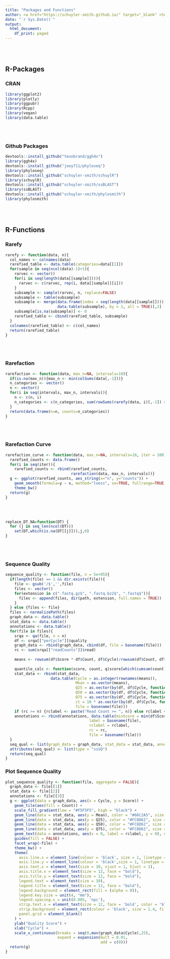 ---
title: "Packages and Functions"
author: <a href="https://schuyler-smith.github.io/" target="_blank" >Schuyler D. Smith</a>
date: "`r Sys.Date()`"
output:
  html_document:
    df_print: paged
---
<br>
<br>

## R-Packages {.tabset .tabset-pills}

### CRAN
```{r load_libraries, message=FALSE, warning=FALSE}
library(ggplot2)
library(plotly)
library(ggpubr)
library(Rcpp)
library(vegan)
library(data.table)
```
<br>
<br>

### Github Packages
```{r github_packages, message=FALSE, warning=FALSE, eval=FALSE}
devtools::install_github("teunbrand/ggh4x")
library(ggh4x)
devtools::install_github("joey711/phyloseq")
library(phyloseq)
devtools::install_github("schuyler-smith/schuylR")
library(schuylR)
devtools::install_github("schuyler-smith/ssBLAST")
library(ssBLAST)
devtools::install_github("schuyler-smith/phylosmith")
library(phylosmith)
```
<br>
<br>

## R-Functions {.tabset .tabset-pills}

### Rarefy
```{r rarefy, message=FALSE, warning=FALSE}
rarefy <- function(data, n){
  col_names <- colnames(data)
  rarefied_table <- data.table(categories=data[[1]])
  for(sample in seq(ncol(data)-1)+1){
    rarvec <- vector()
    for(i in seq(length(data[[sample]]))){
      rarvec <- c(rarvec, rep(i, data[[sample]][i]))
    }
    subsample <- sample(rarvec, n, replace=FALSE)
    subsample <- table(subsample)
    subsample <- merge(data.frame(index = seq(length(data[[sample]]))), 
                       data.table(subsample), by = 1, all = TRUE)[,2]
    subsample[is.na(subsample)] <- 0
    rarefied_table <- cbind(rarefied_table, subsample)
  }
  colnames(rarefied_table) <- c(col_names)
  return(rarefied_table)
}
```
<br>
<br>

### Rarefaction
```{r rarefaction, message=FALSE, warning=FALSE}
rarefaction <- function(data, max_n=NA, intervals=10){
  if(is.na(max_n)){max_n <- min(colSums(data[,-1]))}
  n_categories <- vector()
  n <- vector()
  for(i in seq(intervals, max_n, intervals)){
    n <- c(n, i)
    n_categories <- c(n_categories, sum(rowSums(rarefy(data, i)[,-1]) > 0))
  }
  return(data.frame(n=n, counts=n_categories))
}
```
<br>
<br>

### Rarefaction Curve
```{r rarefaction_curve, message=FALSE, warning=FALSE}
rarefaction_curve <- function(data, max_n=NA, intervals=10, iter = 100){
  rarefied_counts <- data.frame()
  for(i in seq(iter)){
    rarefied_counts <- rbind(rarefied_counts, 
                             rarefaction(data, max_n, intervals))}
  g <- ggplot(rarefied_counts, aes_string(x="n", y="counts")) + 
    geom_smooth(formula=y ~ x, method="loess", se=TRUE, fullrange=TRUE, level=0.95, color='black') + 
    theme_bw()
  return(g)
}
```
<br>
<br>

```{r replace_DT_NA, echo=FALSE, message=FALSE, warning=FALSE}
replace_DT_NA=function(DT) {
  for (j in seq_len(ncol(DT)))
    set(DT,which(is.na(DT[[j]])),j,0)
}
```
<br>
<br>

### Sequence Quality
```{r seq_qual, message=FALSE, warning=FALSE}
sequence_quality <- function(file, n = 5e+05){
  if(length(file) == 1 && dir.exists(file)){ 
    file <- gsub('/$','',file)
    files <- vector()
    for(extension in c(".fastq.gz$", ".fastq.bz2$", ".fastq$")){
      files <- append(files, dir(path, extension, full.names = TRUE))
    }
  } else {files <- file}
  files <- normalizePath(files)
  graph_data <- data.table()
  stat_data <- data.table()
  annotations <- data.table()
  for(file in files){
    srqa <- qa(file, n = n)
    df <- srqa[["perCycle"]]$quality
    graph_data <- rbind(graph_data, cbind(df, file = basename(file)))
    rc <- sum(srqa[["readCounts"]]$read)
    
    means <- rowsum(df$Score * df$Count, df$Cycle)/rowsum(df$Count, df$Cycle)
    
    quantile_calc <- function(score, count, q)score[which(cumsum(count)/sum(count) >= q)][[1]]
    stat_data <- rbind(stat_data, 
                    data.table(Cycle = as.integer(rownames(means)), 
                               Mean = as.vector(means), 
                               Q25 = as.vector(by(df, df$Cycle, function(foo) quantile_calc(foo$Score, foo$Count, 0.25), simplify = TRUE)), 
                               Q50 = as.vector(by(df, df$Cycle, function(foo) quantile_calc(foo$Score, foo$Count, 0.5), simplify = TRUE)),
                               Q75 = as.vector(by(df, df$Cycle, function(foo) quantile_calc(foo$Score, foo$Count, 0.75), simplify = TRUE)), 
                               ct = 10 * as.vector(by(df, df$Cycle, function(foo) sum(foo$Count), simplify = TRUE))/min(rc,n), 
                               file = basename(file)))
    if (rc >= n) {rclabel <- paste("Read Count >= ", n)} else rclabel <- paste("Read Count: ", rc)
    annotations <- rbind(annotations, data.table(minScore = min(df$Score), 
                                     label = basename(file), 
                                     rclabel = rclabel, 
                                     rc = rc,
                                     file = basename(file)))
  }
  seq_qual <- list(graph_data = graph_data, stat_data = stat_data, annotations = annotations)
  attributes(seq_qual) <- list(type = "ssSQ")
  return(seq_qual)
}

```

### Plot Sequence Quality
```{r seq_qual_plot, message=FALSE, warning=FALSE}
plot_sequence_quality <- function(file, aggregate = FALSE){
  graph_data <- file[[1]]
  stat_data <- file[[2]]
  annotations <- file[[3]]
  g <- ggplot(data = graph_data, aes(x = Cycle, y = Score)) + 
    geom_tile(aes(fill = Count)) + 
    scale_fill_gradient(low = "#F5F5F5", high = "black") + 
    geom_line(data = stat_data, aes(y = Mean), color = "#66C2A5", size = 2) + 
    geom_line(data = stat_data, aes(y = Q25), color = "#FC8D62", size = 0.25, linetype = "dashed") + 
    geom_line(data = stat_data, aes(y = Q50), color = "#FC8D62", size = 0.25) + 
    geom_line(data = stat_data, aes(y = Q75), color = "#FC8D62", size = 0.25, linetype = "dashed") + 
    geom_text(data = annotations, aes(x = 0, label = rclabel, y = 0), color = "red", hjust = 0, size = 5) + 
    guides(fill = FALSE) + 
    facet_wrap(~file) +   
    theme_bw() + 
    theme(
      axis.line.x = element_line(colour = 'black', size = 1, linetype = 'solid'),
      axis.line.y = element_line(colour = 'black',size = 1, linetype = 'solid'),
      axis.text.x = element_text(size = 10, vjust = 1, hjust = 1),
      axis.title.x = element_text(size = 12, face = "bold"),
      axis.title.y = element_text(size = 12, face = "bold"),
      legend.text = element_text(size = 10),
      legend.title = element_text(size = 12, face = "bold"),
      legend.background = element_rect(fill = (alpha = 0)),
      legend.key.size = unit(4, "mm"),
      legend.spacing.x = unit(0.005, 'npc'),
      strip.text.x = element_text(size = 12, face = 'bold', color = 'black'),
      strip.background = element_rect(colour = 'black', size = 1.4, fill = 'white'),
      panel.grid = element_blank()
    ) + 
    ylab("Quality Score") + 
    xlab("Cycle") + 
    scale_x_continuous(breaks = seq(0,max(graph_data$Cycle),25),
                       expand = expansion(mult = 0.01, 
                                          add = c(0)))
  return(g)
}
```